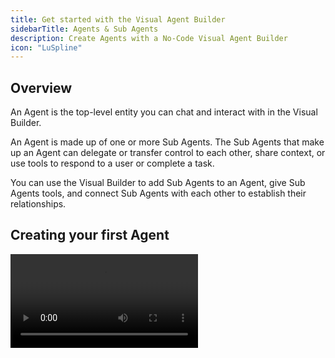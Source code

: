```yaml
---
title: Get started with the Visual Agent Builder
sidebarTitle: Agents & Sub Agents 
description: Create Agents with a No-Code Visual Agent Builder
icon: "LuSpline"
---
```


## Overview

An Agent is the top-level entity you can chat and interact with in the Visual Builder.

An Agent is made up of one or more Sub Agents. The Sub Agents that make up an Agent can delegate or transfer control to each other, share context, or use tools to respond to a user or complete a task.

You can use the Visual Builder to add Sub Agents to an Agent, give Sub Agents tools, and connect Sub Agents with each other to establish their relationships.

## Creating your first Agent

<Video src="/videos/create-an-agent.mp4" />

1. Go to the Agents tab in the left sidebar. Then select "Create Agent". 

2. Provide a name, prompt, and description. 

### Agent Prompt

You can configure an Agent-level prompt that gets automatically added to all Sub Agents that make up the Agent. This provides consistent context and behavior guidelines so Sub Agents respond and act as one cohesive unit.

**Example uses:**

- Company-wide policies and tone guidelines
- Domain-specific context that applies to all sub-agents
- Consistent behavior rules across the sub-agent network

Once an Agent is created, you can always edit the prompt by:

1. Clicking on the **Agent Settings** button next to **Try it**
2. Modify your prompt in the "Agent Prompt" field
3. Click **Save**

## Default Sub Agent

When you create an Agent, it'll have a **Default Sub Agent** by default. This is the Sub Agent that first receives and processes a user message.

Configure its name and prompt, then click **Save**.

## Trying the Agent

To try the Agent, ensure it has at least one Sub Agent, then save the Agent by clicking the "Save changes" button in the top right corner.

Then, click the "Try it" button in the top right corner and type into the chat input.

<Video src="/videos/try-an-agent.mp4" />

## Adding tools

Tools are used to perform actions in the Agent. You can register MCP tools in the Visual Builder. See the [MCP Servers](/visual-builder/tools/mcp-servers) page to get started.

Once you have an MCP Server registered, you can add it to a Sub Agent by dragging and dropping the **MCP** block from the top left onto the Canvas.

To connect the tool to the Sub Agent, click the "+" icon at the top of the MCP block, then drag the connector to the Sub Agent. A line will appear, indicating that the tool is connected to the Sub Agent.

<Video src="/videos/add-tool-vb.mp4" />

<Note>
  To delete a tool, click on the tool box and then hit the backspace key.
</Note>

## Add other Sub Agents

When you have tasks that get more complex, you'll likely want to create more Sub Agents that are specialized in narrow tasks and have prompts and tools focused on their roles.

To create more Sub Agents:
1. Drag and drop a **Sub Agent** block from the top left toolbar onto the canvas.
2. Configure the Sub Agent with its own prompt and settings
3. Connect it to the parent Sub Agent by clicking the connector at the top of the Sub Agent box and dragging it to the main Sub Agent

When connected, a line will appear showing the relationship between the Sub Agents.

A few notes:
- To delete a Sub Agent, click on the Sub Agent box and then hit the backspace key.
- An Agent must have at least one Sub Agent. If you delete the default Sub Agent, add a new one before trying the Agent.

<Video src="/videos/add-sub-agent-vb.mp4" />

### Sub Agent configuration

The following are configurable options for the Sub Agent through the Visual Builder:

| Parameter             | Type   | Required | Description                                                                                                                  |
| --------------------- | ------ | -------- | ---------------------------------------------------------------------------------------------------------------------------- |
| `name`                | string | Yes      | Human-readable name for the Sub Agent                                                                                        |
| `description`         | string | No       | Brief description of the Sub Agent's purpose and capabilities                                                                |
| `prompt`              | string | Yes      | Detailed behavior guidelines and system prompt for the Sub Agent                                                             |
| `model`               | string | No       | AI model identifier (e.g., "anthropic/claude-sonnet-4-20250514"). Choose a model that you prefer                              |
| `providerOptions`     | object | No       | Model-specific configuration options (temperature, maxTokens, etc.)                                                          |
| `Data components`     | object | No       | Data components that the Sub Agent can use. See [Data Components](/visual-builder/structured-outputs/data-components) for details               |
| `Artifact components` | array  | No       | Artifact components that the Sub Agent can use. See [Artifact Components](/visual-builder/structured-outputs/artifact-components) for details   |

## Adding data components

Data components are used to render rich UI components directly in the chat. Before adding a data component, you will first need to create a data component. See the [Data Components](/visual-builder/structured-outputs/data-components) page for more information.

Then, add the data component to your Sub Agent by clicking the Sub Agent box and then selecting which data components you want to add.

## Adding artifact components

To create artifact components, see the [Artifact Components](/visual-builder/structured-outputs/artifact-components) page for details.

Add the artifact component to your Sub Agent by clicking on the Sub Agent box in the Agent, then selecting which artifact components you want to add.

When the Sub Agent uses tools or delegates to other Sub Agents, artifacts will be automatically created according to your defined schema, capturing the source and content of each interaction.